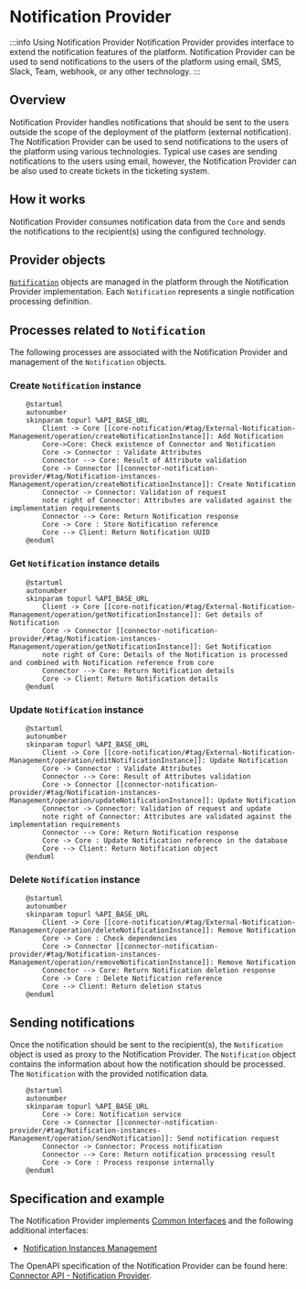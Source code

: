 # Notification Provider

:::info Using Notification Provider
Notification Provider provides interface to extend the notification features of the platform. Notification Provider can be used to send notifications to the users of the platform using email, SMS, Slack, Team, webhook, or any other technology. 
:::

## Overview

Notification Provider handles notifications that should be sent to the users outside the scope of the deployment of the platform (external notification). The Notification Provider can be used to send notifications to the users of the platform using various technologies. Typical use cases are sending notifications to the users using email, however, the Notification Provider can be also used to create tickets in the ticketing system.

## How it works

Notification Provider consumes notification data from the `Core` and sends the notifications to the recipient(s) using the configured technology.

## Provider objects

[`Notification`](../concept-design/core-components/notification) objects are managed in the platform through the Notification Provider implementation.
Each `Notification` represents a single notification processing definition.

## Processes related to `Notification`

The following processes are associated with the Notification Provider and management of the `Notification` objects.

### Create `Notification` instance

```plantuml
    @startuml
    autonumber
    skinparam topurl %API_BASE_URL
        Client -> Core [[core-notification/#tag/External-Notification-Management/operation/createNotificationInstance]]: Add Notification
        Core->Core: Check existence of Connector and Notification
        Core -> Connector : Validate Attributes
        Connector --> Core: Result of Attribute validation
        Core -> Connector [[connector-notification-provider/#tag/Notification-instances-Management/operation/createNotificationInstance]]: Create Notification
        Connector -> Connector: Validation of request
        note right of Connector: Attributes are validated against the implementation requirements
        Connector --> Core: Return Notification response
        Core -> Core : Store Notification reference
        Core --> Client: Return Notification UUID
    @enduml
```

### Get `Notification` instance details

```plantuml
    @startuml
    autonumber
    skinparam topurl %API_BASE_URL
        Client -> Core [[core-notification/#tag/External-Notification-Management/operation/getNotificationInstance]]: Get details of Notification
        Core -> Connector [[connector-notification-provider/#tag/Notification-instances-Management/operation/getNotificationInstance]]: Get Notification
        note right of Core: Details of the Notification is processed and combined with Notification reference from core
        Connector --> Core: Return Notification details
        Core -> Client: Return Notification details
    @enduml
```

### Update `Notification` instance

```plantuml
    @startuml
    autonumber
    skinparam topurl %API_BASE_URL
        Client -> Core [[core-notification/#tag/External-Notification-Management/operation/editNotificationInstance]]: Update Notification
        Core -> Connector : Validate Attributes
        Connector --> Core: Result of Attributes validation
        Core -> Connector [[connector-notification-provider/#tag/Notification-instances-Management/operation/updateNotificationInstance]]: Update Notification
        Connector -> Connector: Validation of request and update
        note right of Connector: Attributes are validated against the implementation requirements
        Connector --> Core: Return Notification response
        Core -> Core : Update Notification reference in the database
        Core --> Client: Return Notification object
    @enduml
```

### Delete `Notification` instance

```plantuml
    @startuml
    autonumber
    skinparam topurl %API_BASE_URL
        Client -> Core [[core-notification/#tag/External-Notification-Management/operation/deleteNotificationInstance]]: Remove Notification
        Core -> Core : Check dependencies
        Core -> Connector [[connector-notification-provider/#tag/Notification-instances-Management/operation/removeNotificationInstance]]: Remove Notification
        Connector --> Core: Return Notification deletion response
        Core -> Core : Delete Notification reference
        Core --> Client: Return deletion status
    @enduml
```

## Sending notifications

Once the notification should be sent to the recipient(s), the `Notification` object is used as proxy to the Notification Provider. The `Notification` object contains the information about how the notification should be processed. The `Notification` with the provided notification data.

```plantuml
    @startuml
    autonumber
    skinparam topurl %API_BASE_URL
        Core -> Core: Notification service
        Core -> Connector [[connector-notification-provider/#tag/Notification-instances-Management/operation/sendNotification]]: Send notification request
        Connector -> Connector: Process notification
        Connector --> Core: Return notification processing result
        Core -> Core : Process response internally
    @enduml
```

## Specification and example

The Notification Provider implements [Common Interfaces](common-interfaces/overview) and the following additional interfaces:
- [Notification Instances Management](/api/connector-notification-provider/#tag/Notification-instances-Management)

The OpenAPI specification of the Notification Provider can be found here: [Connector API - Notification Provider](/api/connector-notification-provider/).
